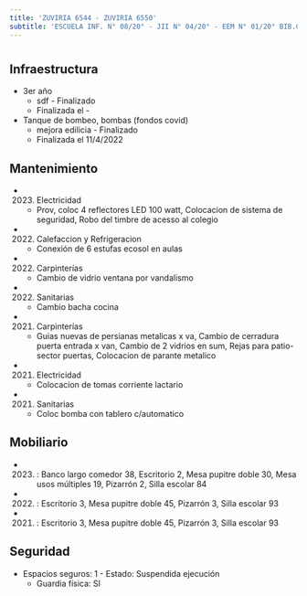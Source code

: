 ```yaml
---
title: 'ZUVIRIA 6544 - ZUVIRIA 6550'
subtitle: 'ESCUELA INF. N° 08/20° - JII N° 04/20° - EEM N° 01/20° BIB.CONGRESO DE LA NACION'
---
```


#
## Infraestructura

* 3er año 
    + sdf - Finalizado 
    + Finalizada el - 


* Tanque de bombeo, bombas (fondos covid) 
    + mejora edilicia - Finalizado 
    + Finalizada el 11/4/2022 






## Mantenimiento

*  (2023) Electricidad 
    + Prov, coloc 4 reflectores LED 100 watt, Colocacion de sistema de seguridad, Robo del timbre de acesso al colegio

*  (2022) Calefaccion y Refrigeracion 
    + Conexión de 6 estufas ecosol en aulas

*  (2022) Carpinterías 
    + Cambio de vidrio ventana por vandalismo

*  (2022) Sanitarias 
    + Cambio bacha cocina

*  (2021) Carpinterías 
    + Guias nuevas de persianas metalicas x va, Cambio de cerradura puerta entrada x van, Cambio de 2 vidrios en sum, Rejas para patio-sector puertas, Colocacion de parante metalico

*  (2021) Electricidad 
    + Colocacion de tomas corriente lactario

*  (2021) Sanitarias 
    + Coloc bomba con tablero c/automatico





## Mobiliario

*  (2023) : Banco largo comedor 38, Escritorio 2, Mesa pupitre doble 30, Mesa usos múltiples 19, Pizarrón 2, Silla escolar 84 

*  (2022) : Escritorio 3, Mesa pupitre doble 45, Pizarrón 3, Silla escolar 93 

*  (2021) : Escritorio 3, Mesa pupitre doble 45, Pizarrón 3, Silla escolar 93 





## Seguridad

*  Espacios seguros: 1 - Estado: Suspendida ejecución 
    + Guardia física: SI



